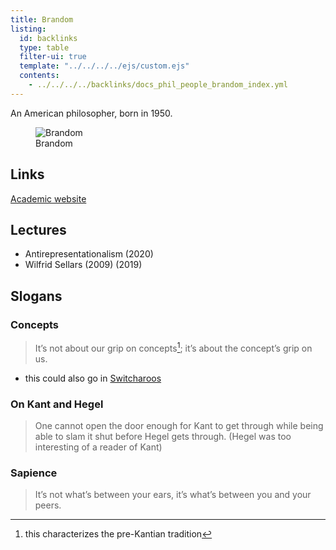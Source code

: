 ```yaml
---
title: Brandom
listing:
  id: backlinks
  type: table
  filter-ui: true
  template: "../../../../ejs/custom.ejs"
  contents:
    - ../../../../backlinks/docs_phil_people_brandom_index.yml
---
```


An American philosopher, born in 1950. 

![Brandom](/images/headshots/brandom.jpg)

## Links 
[Academic website](www.pitt.edu/~rbrandom)

## Lectures
- Antirepresentationalism (2020)
- Wilfrid Sellars (2009) (2019)

## Slogans
### Concepts
> It's not about our grip on concepts[^1]; it's about the concept's grip on us.

- this could also go in [Switcharoos](/docs/phil/switcharoos/index.qmd)

[^1]: this characterizes the pre-Kantian tradition

### On Kant and Hegel
> One cannot open the door enough for Kant to get through while being able to 
slam it shut before Hegel gets through. (Hegel was too interesting of a reader
of Kant)

### Sapience
> It's not what's between your ears, it's what's between you and your peers.
